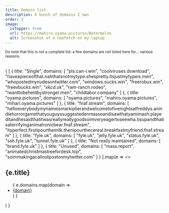 ```yaml
---
title: Domain list
description: A bunch of domains I own
order: 2
image:
  isTopper: true
  url: https://mahiro.oyama.pictures/Watermelon
  alt: Screenshot of a neofetch on my laptop
---
```


<p><small>Do note that this is not a complete list: a few domains are not listed here for... various reasons.</small></p>
<br />
{
    [
        {
            title: "Single",
            domains: [
                "pls.can-i.win",
                "coolviruses.download",
                "haveapieceofthat.nahthatsnotmytype.shespretty.itsjustmytypeis.men",
                "whopostedmynudesontwitter.com",
                "windows.sucks.win",
                "freerobux.win",
                "freevbucks.win",
                "xkcd.uk",
                "ram-ranch.rodeo",
                "iwanttobeheldbystronger.men",
                "childlabor.company"
            ]
        },
        {
            title: "oyama.pictures",
            domains: [
                "oyama.pictures",
                "mahiro.oyama.pictures",
                "mihari.oyama.pictures"
            ]
        },
        {
            title: "fnaf.stream",
            domains: [
                "helloeverybodymynameismarkiplierandwelcometofivenightsatfreddys.anindiehorrorgamethatyouguyssuggestedenmasseandisawthatyamimash.playeditandhesaidthatitwasreallyreallygoodsoimveryeagertoseewha.tisupandthatisaterrifyinganimatronicbear.fnaf.stream",
                "itsperfect.firstipourthemilk.thenipourthecereal.breakfastmyfriend.fnaf.stream"
            ]
        },
        {
            title: "fyle.uk",
            domains: [
                "fyle.uk",
                "jelly.fyle.uk",
                "status.fyle.uk",
                "ssh.fyle.uk",
                "tunnel.fyle.uk"
            ]
        },
        {
            title: "Not really maintained",
            domains: [
                "brand.fyle.uk"
            ]
        },
        {
            title: "Unused",
            domains: [
                "mass.report",
                "animatedchristmastreefordesk.top",
                "soimmakingacalloutpostonmytwitter.com"
            ]
        }
    ].map(e => <> 
        <h2 class="sectionDenoter">{e.title}</h2>
        <ul class="long">
            {
                e.domains.map(domain => 
                    <li><a href={`https://${domain}`}>{domain}</a></li>
                )
            }
        </ul>
    </>)
}